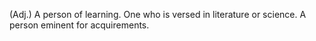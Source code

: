 {{cleanup}}

(Adj.) A person of learning. One who is versed in literature or science. A person eminent for acquirements.

{{webster}}